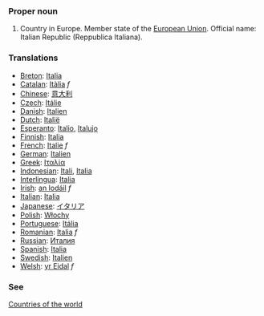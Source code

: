 ===Proper noun===
# Country in Europe. Member state of the [[European Union]]. Official name: Italian Republic (Reppublica Italiana).
===Translations===
*[[Breton]]: [[Italia]]
*[[Catalan]]: [[Itàlia]] ''f''
*[[Chinese]]: [[意大利]]
*[[Czech]]: [[Itálie]]
*[[Danish]]: [[Italien]]
*[[Dutch]]: [[Italië]]
*[[Esperanto]]: [[Italio]], [[Italujo]]
*[[Finnish]]: [[Italia]]
*[[French]]: [[Italie]] ''f''
*[[German]]: [[Italien]]
*[[Greek]]: [[Ιταλία]]
*[[Indonesian]]: [[Itali]], [[Italia]]
*[[Interlingua]]: [[Italia]]
*[[Irish]]: [[an Iodáil]] ''f''
*[[Italian]]: [[Italia]]
*[[Japanese]]: [[イタリア]]
*[[Polish]]: [[Włochy]]
*[[Portuguese]]: [[Itália]]
*[[Romanian]]: [[Italia]] ''f''
*[[Russian]]: [[Италия]]
*[[Spanish]]: [[Italia]]
*[[Swedish]]: [[Italien]]
*[[Welsh]]: [[yr Eidal]] ''f''

===See===
[[Countries of the world]]
